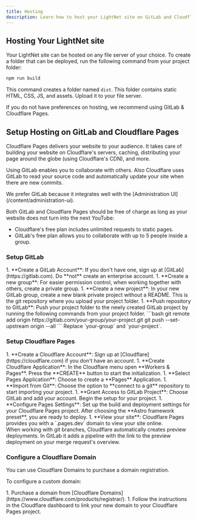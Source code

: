 ```yaml
---
title: Hosting
description: Learn how to host your LightNet site on GitLab and Cloudflare Pages.
---
```



## Hosting Your LightNet site

Your LightNet site can be hosted on any file server of your choice. To create a folder that can be deployed, run the following command from your project folder:

```bash
npm run build
```

This command creates a folder named `dist`. This folder contains static HTML, CSS, JS, and assets. Upload it to your file server.

If you do not have preferences on hosting, we recommend using GitLab & Cloudflare Pages.

## Setup Hosting on GitLab and Cloudflare Pages

Cloudflare Pages delivers your website to your audience. It takes care of building your website on Cloudflare's servers, caching, 
distributing your page around the globe (using Cloudflare's CDN), and more.

Using GitLab enables you to collaborate with others. Also Cloudflare uses GitLab to read your source code and automatically update your site when there are new commits.

<Aside>
We prefer GitLab because it integrates well with the [Administration UI](/content/administration-ui).
</Aside>

Both GitLab and Cloudflare Pages should be free of charge as long as your website does not turn into the next YouTube:

- Cloudflare's free plan includes unlimited requests to static pages.
- GitLab's free plan allows you to collaborate with up to 5 people inside a group.

### Setup GitLab

<Steps>
1. **Create a GitLab Account**: If you don't have one, sign up at [GitLab](https://gitlab.com). Do **not** create an enterprise account.
1. **Create a new group**: For easier permission control, when working together with others, create a private group.
1. **Create a new project**: In your new GitLab group, create a new blank private project without a README. This is the git repository where you upload your project folder.
1. **Push repository to GitLab**: Push your project folder to the newly created GitLab project by running the following commands from your project folder. 
    ```bash
    git remote add origin https://gitlab.com/your-group/your-project.git
    git push --set-upstream origin --all
    ```
    Replace `your-group` and `your-project`.
</Steps>

### Setup Cloudflare Pages

<Steps>
1. **Create a Cloudflare Account**: Sign up at [Cloudflare](https://cloudflare.com) if you don't have an account.
1. **Create Cloudflare Application**: In the Cloudflare menu open **Workers & Pages**. Press the **CREATE** button to start the initialization.
1. **Select Pages Application**: Choose to create a **Pages** Application.
1. **Import from Git**: Choose the option to **connect to a git** repository to start importing your project.
1. **Grant Access to GitLab Project**: Choose GitLab and add your account. Begin the setup for your project.
1. **Configure Pages Settings**: Set up the build and deployment settings for your Cloudflare Pages project. After choosing the **Astro framework preset**, you are ready to deploy.
1. **View your site**: Cloudflare Pages provides you with a `.pages.dev` domain to view your site online.
</Steps>

<Aside type="tip">
When working with git branches, Cloudflare automatically creates preview deployments. In GitLab it adds a pipeline with the link to the preview deployment on your merge request's overview.
</Aside>

### Configure a Cloudflare Domain

You can use Cloudflare Domains to purchase a domain registration.

To configure a custom domain:

<Steps>
1. Purchase a domain from [Cloudflare Domains](https://www.cloudflare.com/products/registrar/).
1. Follow the instructions in the Cloudflare dashboard to link your new domain to your Cloudflare Pages project.
</Steps>
